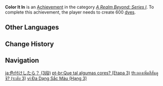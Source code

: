 {{Achievement Infobox
|title        = Color It In
|id           = 81067
|order id     = 1068
|category     = A Realm Beyond: Series I
|description  = Create 600 [[dye]]s.
|requirements = 
|primogems    = 20
|tracking     = Tracks the total number of dyes created.
|topic        = 
|set          = Color It In
|tier         = 3
|tiers_total  = 3
}}
'''Color It In''' is an [[Achievement]] in the category ''[[A Realm Beyond: Series I]]''. To complete this achievement, the player needs to create 600 [[dye]]s.
<!--
==Trivia==

==Video Guides==
{{EVT
|video1   = 
|caption1 = 
}}
-->
==Other Languages==
{{Transclude|Color It In|Other Languages}}

==Change History==
{{Change History|1.5}}
<!--
==References==
{{Reflist}}
-->
==Navigation==
{{Achievement Navbox}}

[[ja:色付けしたら？ (3段)]]
[[pt-br:Que tal algumas cores? (Etapa 3)]]
[[th:ลองเพิ่มสีสันดูซิ? (ระดับ 3)]]
[[vi:Đa Dạng Sắc Màu (Hạng 3)]]